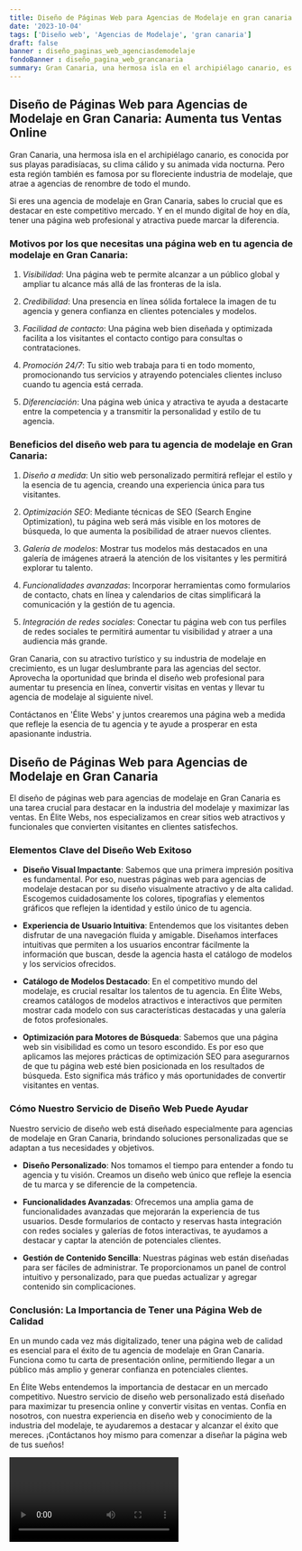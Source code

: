 ```yaml
---
title: Diseño de Páginas Web para Agencias de Modelaje en gran canaria
date: '2023-10-04'
tags: ['Diseño web', 'Agencias de Modelaje', 'gran canaria']
draft: false
banner : diseño_paginas_web_agenciasdemodelaje
fondoBanner : diseño_pagina_web_grancanaria
summary: Gran Canaria, una hermosa isla en el archipiélago canario, es conocida por sus playas paradisíacas, su clima cálido y su animada vida nocturna. Pero esta región también es famosa por su floreciente industria de modelaje, que atrae a agencias de renombre de todo el mundo.
---
```


## Diseño de Páginas Web para Agencias de Modelaje en Gran Canaria: Aumenta tus Ventas Online

Gran Canaria, una hermosa isla en el archipiélago canario, es conocida por sus playas paradisíacas, su clima cálido y su animada vida nocturna. Pero esta región también es famosa por su floreciente industria de modelaje, que atrae a agencias de renombre de todo el mundo.

Si eres una agencia de modelaje en Gran Canaria, sabes lo crucial que es destacar en este competitivo mercado. Y en el mundo digital de hoy en día, tener una página web profesional y atractiva puede marcar la diferencia.

### Motivos por los que necesitas una página web en tu agencia de modelaje en Gran Canaria:

1. *Visibilidad*: Una página web te permite alcanzar a un público global y ampliar tu alcance más allá de las fronteras de la isla.

2. *Credibilidad*: Una presencia en línea sólida fortalece la imagen de tu agencia y genera confianza en clientes potenciales y modelos.

3. *Facilidad de contacto*: Una página web bien diseñada y optimizada facilita a los visitantes el contacto contigo para consultas o contrataciones.

4. *Promoción 24/7*: Tu sitio web trabaja para ti en todo momento, promocionando tus servicios y atrayendo potenciales clientes incluso cuando tu agencia está cerrada.

5. *Diferenciación*: Una página web única y atractiva te ayuda a destacarte entre la competencia y a transmitir la personalidad y estilo de tu agencia.

### Beneficios del diseño web para tu agencia de modelaje en Gran Canaria:

1. *Diseño a medida*: Un sitio web personalizado permitirá reflejar el estilo y la esencia de tu agencia, creando una experiencia única para tus visitantes.

2. *Optimización SEO*: Mediante técnicas de SEO (Search Engine Optimization), tu página web será más visible en los motores de búsqueda, lo que aumenta la posibilidad de atraer nuevos clientes.

3. *Galería de modelos*: Mostrar tus modelos más destacados en una galería de imágenes atraerá la atención de los visitantes y les permitirá explorar tu talento.

4. *Funcionalidades avanzadas*: Incorporar herramientas como formularios de contacto, chats en línea y calendarios de citas simplificará la comunicación y la gestión de tu agencia.

5. *Integración de redes sociales*: Conectar tu página web con tus perfiles de redes sociales te permitirá aumentar tu visibilidad y atraer a una audiencia más grande.

Gran Canaria, con su atractivo turístico y su industria de modelaje en crecimiento, es un lugar deslumbrante para las agencias del sector. Aprovecha la oportunidad que brinda el diseño web profesional para aumentar tu presencia en línea, convertir visitas en ventas y llevar tu agencia de modelaje al siguiente nivel.

Contáctanos en 'Élite Webs' y juntos crearemos una página web a medida que refleje la esencia de tu agencia y te ayude a prosperar en esta apasionante industria.

<GifSeo />

<Cta />

## Diseño de Páginas Web para Agencias de Modelaje en Gran Canaria

El diseño de páginas web para agencias de modelaje en Gran Canaria es una tarea crucial para destacar en la industria del modelaje y maximizar las ventas. En Élite Webs, nos especializamos en crear sitios web atractivos y funcionales que convierten visitantes en clientes satisfechos.

### Elementos Clave del Diseño Web Exitoso

- **Diseño Visual Impactante**: Sabemos que una primera impresión positiva es fundamental. Por eso, nuestras páginas web para agencias de modelaje destacan por su diseño visualmente atractivo y de alta calidad. Escogemos cuidadosamente los colores, tipografías y elementos gráficos que reflejen la identidad y estilo único de tu agencia.

- **Experiencia de Usuario Intuitiva**: Entendemos que los visitantes deben disfrutar de una navegación fluida y amigable. Diseñamos interfaces intuitivas que permiten a los usuarios encontrar fácilmente la información que buscan, desde la agencia hasta el catálogo de modelos y los servicios ofrecidos. 

- **Catálogo de Modelos Destacado**: En el competitivo mundo del modelaje, es crucial resaltar los talentos de tu agencia. En Élite Webs, creamos catálogos de modelos atractivos e interactivos que permiten mostrar cada modelo con sus características destacadas y una galería de fotos profesionales. 

- **Optimización para Motores de Búsqueda**: Sabemos que una página web sin visibilidad es como un tesoro escondido. Es por eso que aplicamos las mejores prácticas de optimización SEO para asegurarnos de que tu página web esté bien posicionada en los resultados de búsqueda. Esto significa más tráfico y más oportunidades de convertir visitantes en ventas.

### Cómo Nuestro Servicio de Diseño Web Puede Ayudar

Nuestro servicio de diseño web está diseñado especialmente para agencias de modelaje en Gran Canaria, brindando soluciones personalizadas que se adaptan a tus necesidades y objetivos.

- **Diseño Personalizado**: Nos tomamos el tiempo para entender a fondo tu agencia y tu visión. Creamos un diseño web único que refleje la esencia de tu marca y se diferencie de la competencia.

- **Funcionalidades Avanzadas**: Ofrecemos una amplia gama de funcionalidades avanzadas que mejorarán la experiencia de tus usuarios. Desde formularios de contacto y reservas hasta integración con redes sociales y galerías de fotos interactivas, te ayudamos a destacar y captar la atención de potenciales clientes.

- **Gestión de Contenido Sencilla**: Nuestras páginas web están diseñadas para ser fáciles de administrar. Te proporcionamos un panel de control intuitivo y personalizado, para que puedas actualizar y agregar contenido sin complicaciones.

### Conclusión: La Importancia de Tener una Página Web de Calidad

En un mundo cada vez más digitalizado, tener una página web de calidad es esencial para el éxito de tu agencia de modelaje en Gran Canaria. Funciona como tu carta de presentación online, permitiendo llegar a un público más amplio y generar confianza en potenciales clientes.

En Élite Webs entendemos la importancia de destacar en un mercado competitivo. Nuestro servicio de diseño web personalizado está diseñado para maximizar tu presencia online y convertir visitas en ventas. Confía en nosotros, con nuestra experiencia en diseño web y conocimiento de la industria del modelaje, te ayudaremos a destacar y alcanzar el éxito que mereces. ¡Contáctanos hoy mismo para comenzar a diseñar la página web de tus sueños!

<Video />

<CtaBot job='Agencias de Modelaje' city='gran canaria'/>

<Gmaps query='gran canaria+españa+maps' />